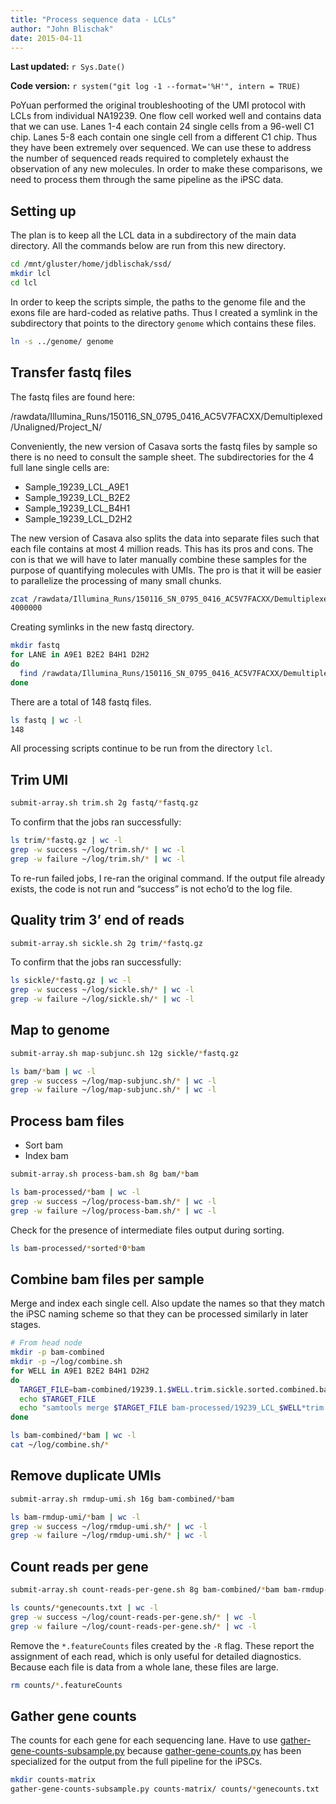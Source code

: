```yaml
---
title: "Process sequence data - LCLs"
author: "John Blischak"
date: 2015-04-11
---
```


**Last updated:** `r Sys.Date()`

**Code version:** `r system("git log -1 --format='%H'", intern = TRUE)`

PoYuan performed the original troubleshooting of the UMI protocol with LCLs from individual NA19239.
One flow cell worked well and contains data that we can use.
Lanes 1-4 each contain 24 single cells from a 96-well C1 chip.
Lanes 5-8 each contain one single cell from a different C1 chip.
Thus they have been extremely over sequenced.
We can use these to address the number of sequenced reads required to completely exhaust the observation of any new molecules.
In order to make these comparisons, we need to process them through the same pipeline as the iPSC data.

## Setting up

The plan is to keep all the LCL data in a subdirectory of the main data directory.
All the commands below are run from this new directory.

```bash
cd /mnt/gluster/home/jdblischak/ssd/
mkdir lcl
cd lcl
```

In order to keep the scripts simple, the paths to the genome file and the exons file are hard-coded as relative paths.
Thus I created a symlink in the subdirectory that points to the directory `genome` which contains these files.

```bash
ln -s ../genome/ genome
```

## Transfer fastq files

The fastq files are found here:

/rawdata/Illumina_Runs/150116_SN_0795_0416_AC5V7FACXX/Demultiplexed/Unaligned/Project_N/

Conveniently, the new version of Casava sorts the fastq files by sample so there is no need to consult the sample sheet.
The subdirectories for the 4 full lane single cells are:

*  Sample_19239_LCL_A9E1
*  Sample_19239_LCL_B2E2
*  Sample_19239_LCL_B4H1
*  Sample_19239_LCL_D2H2

The new version of Casava also splits the data into separate files such that each file contains at most 4 million reads.
This has its pros and cons.
The con is that we will have to later manually combine these samples for the purpose of quantifying molecules with UMIs.
The pro is that it will be easier to parallelize the processing of many small chunks.

```bash
zcat /rawdata/Illumina_Runs/150116_SN_0795_0416_AC5V7FACXX/Demultiplexed/Unaligned/Project_N/Sample_19239_LCL_A9E1/19239_LCL_A9E1_ATTAGACG_L005_R1_001.fastq.gz | grep "@D7L" | wc -l
4000000
```

Creating symlinks in the new fastq directory.

```bash
mkdir fastq
for LANE in A9E1 B2E2 B4H1 D2H2
do
  find /rawdata/Illumina_Runs/150116_SN_0795_0416_AC5V7FACXX/Demultiplexed/Unaligned/Project_N/Sample_19239_LCL_${LANE} -name "*fastq.gz" -exec ln -s {} fastq/ \;
done
```

There are a total of 148 fastq files.

```bash
ls fastq | wc -l
148
```

All processing scripts continue to be run from the directory `lcl`.

## Trim UMI

```bash
submit-array.sh trim.sh 2g fastq/*fastq.gz
```

To confirm that the jobs ran successfully:

```bash
ls trim/*fastq.gz | wc -l
grep -w success ~/log/trim.sh/* | wc -l
grep -w failure ~/log/trim.sh/* | wc -l
```

To re-run failed jobs, I re-ran the original command.
If the output file already exists, the code is not run and "success" is not echo'd to the log file.

## Quality trim 3' end of reads

```bash
submit-array.sh sickle.sh 2g trim/*fastq.gz
```

To confirm that the jobs ran successfully:

```bash
ls sickle/*fastq.gz | wc -l
grep -w success ~/log/sickle.sh/* | wc -l
grep -w failure ~/log/sickle.sh/* | wc -l
```

## Map to genome

```bash
submit-array.sh map-subjunc.sh 12g sickle/*fastq.gz
```

```bash
ls bam/*bam | wc -l
grep -w success ~/log/map-subjunc.sh/* | wc -l
grep -w failure ~/log/map-subjunc.sh/* | wc -l
```

## Process bam files

*  Sort bam
*  Index bam

```bash
submit-array.sh process-bam.sh 8g bam/*bam
```

```bash
ls bam-processed/*bam | wc -l
grep -w success ~/log/process-bam.sh/* | wc -l
grep -w failure ~/log/process-bam.sh/* | wc -l
```

Check for the presence of intermediate files output during sorting.

```bash
ls bam-processed/*sorted*0*bam
```

## Combine bam files per sample

Merge and index each single cell.
Also update the names so that they match the iPSC naming scheme so that they can be processed similarly in later stages.

```bash
# From head node
mkdir -p bam-combined
mkdir -p ~/log/combine.sh
for WELL in A9E1 B2E2 B4H1 D2H2
do
  TARGET_FILE=bam-combined/19239.1.$WELL.trim.sickle.sorted.combined.bam
  echo $TARGET_FILE
  echo "samtools merge $TARGET_FILE bam-processed/19239_LCL_$WELL*trim.sickle.sorted.bam; samtools index $TARGET_FILE" | qsub -l h_vmem=32g -N $WELL.lcl.combine -cwd -o ~/log/combine.sh -j y -V -l 'hostname=!(bigmem01|bigmem02)'
done
```

```bash
ls bam-combined/*bam | wc -l
cat ~/log/combine.sh/*
```

## Remove duplicate UMIs

```bash
submit-array.sh rmdup-umi.sh 16g bam-combined/*bam
```

```bash
ls bam-rmdup-umi/*bam | wc -l
grep -w success ~/log/rmdup-umi.sh/* | wc -l
grep -w failure ~/log/rmdup-umi.sh/* | wc -l
```

## Count reads per gene

```bash
submit-array.sh count-reads-per-gene.sh 8g bam-combined/*bam bam-rmdup-umi/*bam
```

```bash
ls counts/*genecounts.txt | wc -l
grep -w success ~/log/count-reads-per-gene.sh/* | wc -l
grep -w failure ~/log/count-reads-per-gene.sh/* | wc -l
```

Remove the `*.featureCounts` files created by the `-R` flag.
These report the assignment of each read, which is only useful for detailed diagnostics.
Because each file is data from a whole lane, these files are large.

```bash
rm counts/*.featureCounts
```

## Gather gene counts

The counts for each gene for each sequencing lane.
Have to use [gather-gene-counts-subsample.py][] because [gather-gene-counts.py][] has been specialized for the output from the full pipeline for the iPSCs.

```bash
mkdir counts-matrix
gather-gene-counts-subsample.py counts-matrix/ counts/*genecounts.txt
```

[gather-gene-counts-subsample.py]: https://github.com/jdblischak/singleCellSeq/blob/master/code/gather-gene-counts-subsample.py
[gather-gene-counts.py]: https://github.com/jdblischak/singleCellSeq/blob/master/code/gather-gene-counts.py
